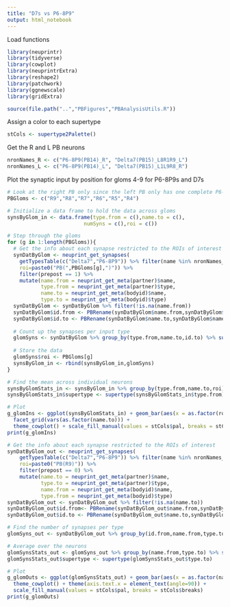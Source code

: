 ```yaml
---
title: "D7s vs P6-8P9"
output: html_notebook
---
```


Load functions
```r
library(neuprintr)
library(tidyverse)
library(cowplot)
library(neuprintrExtra)
library(reshape2)
library(patchwork)
library(ggnewscale)
library(gridExtra)

source(file.path("..","PBFigures","PBAnalysisUtils.R"))
```

Assign a color to each supertype
```r
stCols <- supertype2Palette()
```


Get the R and L PB neurons
```r
nronNames_R <- c("P6-8P9(PB14)_R", "Delta7(PB15)_L8R1R9_L")
nronNames_L <- c("P6-8P9(PB14)_L", "Delta7(PB15)_L1L9R8_R")
```

Plot the synaptic input by position for gloms 4-9 for P6-8P9s and D7s
```r
# Look at the right PB only since the left PB only has one complete P6-8P9
PBGloms <- c("R9","R8","R7","R6","R5","R4")

# Initialize a data frame to hold the data across gloms
synsByGlom_in <- data.frame(type.from = c(),name.to = c(),
                         numSyns = c(),roi = c())

# Step through the gloms
for (g in 1:length(PBGloms)){
  # Get the info about each synapse restricted to the ROIs of interest
  synDatByGlom <- neuprint_get_synapses(
    getTypesTable(c("Delta7","P6-8P9")) %>% filter(name %in% nronNames_R) %>% select(bodyid),
    roi=paste0("PB(",PBGloms[g],")")) %>%
    filter(prepost == 1) %>%
    mutate(name.from = neuprint_get_meta(partner)$name,
           type.from = neuprint_get_meta(partner)$type,
           name.to = neuprint_get_meta(bodyid)$name,
           type.to = neuprint_get_meta(bodyid)$type)
  synDatByGlom <- synDatByGlom %>% filter(!is.na(name.from))
  synDatByGlom$id.from <- PBRename(synDatByGlom$name.from,synDatByGlom$partner)
  synDatByGlom$id.to <- PBRename(synDatByGlom$name.to,synDatByGlom$name)
  
  # Count up the synapses per input type
  glomSyns <- synDatByGlom %>% group_by(type.from,name.to,id.to) %>% summarize(numSyns = n())
  
  # Store the data
  glomSyns$roi <- PBGloms[g]
  synsByGlom_in <- rbind(synsByGlom_in,glomSyns)
}

# Find the mean across individual neurons
synsByGlomStats_in <- synsByGlom_in %>% group_by(type.from,name.to,roi) %>% summarize(meanSyns = mean(numSyns))
synsByGlomStats_in$supertype <- supertype(synsByGlomStats_in$type.from)

# Plot
g_glomIns <- ggplot(synsByGlomStats_in) + geom_bar(aes(x = as.factor(roi),y=meanSyns,fill=as.factor(supertype)),stat="identity") + 
  facet_grid(vars(as.factor(name.to))) + 
  theme_cowplot() + scale_fill_manual(values = stCols$pal, breaks = stCols$breaks)
print(g_glomIns)
```

```r
# Get the info about each synapse restricted to the ROIs of interest
synDatByGlom_out <- neuprint_get_synapses(
    getTypesTable(c("Delta7","P6-8P9")) %>% filter(name %in% nronNames_R) %>% select(bodyid),
    roi=paste0("PB(R9)")) %>%
    filter(prepost == 0) %>%
    mutate(name.to = neuprint_get_meta(partner)$name,
           type.to = neuprint_get_meta(partner)$type,
           name.from = neuprint_get_meta(bodyid)$name,
           type.from = neuprint_get_meta(bodyid)$type)
synDatByGlom_out <- synDatByGlom_out %>% filter(!is.na(name.to))
synDatByGlom_out$id.from<- PBRename(synDatByGlom_out$name.from,synDatByGlom_out$bodyid)
synDatByGlom_out$id.to <- PBRename(synDatByGlom_out$name.to,synDatByGlom_out$partner)

# Find the number of synapses per type
glomSyns_out <- synDatByGlom_out %>% group_by(id.from,name.from,type.to) %>% summarize(numSyns = n())

# Average over the neurons
glomSynsStats_out <- glomSyns_out %>% group_by(name.from,type.to) %>% summarize(meanSyns = mean(numSyns))
glomSynsStats_out$supertype <- supertype(glomSynsStats_out$type.to)

# Plot    
g_glomOuts <- ggplot(glomSynsStats_out) + geom_bar(aes(x = as.factor(name.from),y=meanSyns,fill=as.factor(supertype)),stat="identity") + 
  theme_cowplot() + theme(axis.text.x = element_text(angle=90)) +
  scale_fill_manual(values = stCols$pal, breaks = stCols$breaks)
print(g_glomOuts)
```